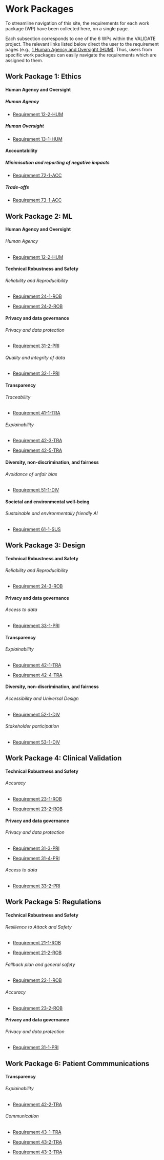 # Work Packages {.unnumbered}

To streamline navigation of this site, the requirements for each work package (WP) have been collected here, on a single page.

::: callout-tip
Each subsection corresponds to one of the 6 WPs within the VALIDATE project. The relevant links listed below direct the user to the requirement pages (e.g., [1 Human Agency and Oversight (HUM)](1_hum.qmd). Thus, users from specific work packages can easily navigate the requirements which are assigned to them.
:::

## Work Package 1: Ethics {.unnumbered}

#### Human Agency and Oversight

##### Human Agency

- [Requirement 12-2-HUM](1_hum.qmd#12-2-hum)

##### Human Oversight

- [Requirement 13-1-HUM](1_hum.qmd#13-1-hum)

#### Accountability

##### Minimisation and reporting of negative impacts

- [Requirement 72-1-ACC](7_acc.qmd#72-1-acc)

##### Trade-offs

- [Requirement 73-1-ACC](7_acc.qmd#73-1-acc)

## Work Package 2: ML {.unnumbered}

#### Human Agency and Oversight

###### Human Agency

- [Requirement 12-2-HUM](1_hum.qmd#12-2-hum)

#### Technical Robustness and Safety

###### Reliability and Reproducibility

- [Requirement 24-1-ROB](2_rob.qmd#24-1-rob)  

- [Requirement 24-2-ROB](2_rob.qmd#24-2-rob)

#### Privacy and data governance

###### Privacy and data protection

- [Requirement 31-2-PRI](3_pri.qmd#31-2-pri)

###### Quality and integrity of data

- [Requirement 32-1-PRI](3_pri.qmd#32-1-pri)

#### Transparency

###### Traceability

- [Requirement 41-1-TRA](4_tra.qmd#41-1-tra)

###### Explainability

- [Requirement 42-3-TRA](4_tra.qmd#42-3-tra)

- [Requirement 42-5-TRA](4_tra.qmd#42-5-tra)

#### Diversity, non-discrimination, and fairness

###### Avoidance of unfair bias

- [Requirement 51-1-DIV](5_div.qmd#51-1-div)

#### Societal and environmental well-being

###### Sustainable and environmentally friendly AI

- [Requirement 61-1-SUS](6_sus.qmd#61-1-sus)

## Work Package 3: Design {.unnumbered}

#### Technical Robustness and Safety

###### Reliability and Reproducibility

- [Requirement 24-3-ROB](2_rob.qmd#24-3-rob)

#### Privacy and data governance

###### Access to data

- [Requirement 33-1-PRI](3_pri.qmd#33-1-pri)

#### Transparency

###### Explainability

- [Requirement 42-1-TRA](4_tra.qmd#42-1-tra)

- [Requirement 42-4-TRA](4_tra.qmd#42-4-tra)

#### Diversity, non-discrimination, and fairness

###### Accessibility and Universal Design

- [Requirement 52-1-DIV](5_div.qmd#52-1-div)

###### Stakeholder participation

- [Requirement 53-1-DIV](5_div.qmd#53-1-div)

## Work Package 4: Clinical Validation {.unnumbered}

#### Technical Robustness and Safety

###### Accuracy

- [Requirement 23-1-ROB](2_rob.qmd#23-1-rob)

- [Requirement 23-2-ROB](2_rob.qmd#23-2-rob)

#### Privacy and data governance

###### Privacy and data protection

- [Requirement 31-3-PRI](3_pri.qmd#31-3-pri)

- [Requirement 31-4-PRI](3_pri.qmd#31-4-pri)

###### Access to data

- [Requirement 33-2-PRI](3_pri.qmd#33-2-pri)

## Work Package 5: Regulations {.unnumbered}

#### Technical Robustness and Safety

###### Resilience to Attack and Safety

- [Requirement 21-1-ROB](2_rob.qmd#21-1-rob)

- [Requirement 21-2-ROB](2_rob.qmd#21-2-rob)

###### Fallback plan and general safety

- [Requirement 22-1-ROB](2_rob.qmd#22-1-rob)

###### Accuracy

- [Requirement 23-2-ROB](2_rob.qmd#23-2-rob)

#### Privacy and data governance

###### Privacy and data protection

- [Requirement 31-1-PRI](3_pri.qmd#31-1-pri)

## Work Package 6: Patient Commmunications {.unnumbered}

#### Transparency

###### Explainability

- [Requirement 42-2-TRA](4_tra.qmd#42-2-tra)

###### Communication

- [Requirement 43-1-TRA](4_tra.qmd#43-1-tra)

- [Requirement 43-2-TRA](4_tra.qmd#43-2-tra)

- [Requirement 43-3-TRA](4_tra.qmd#43-3-tra)
